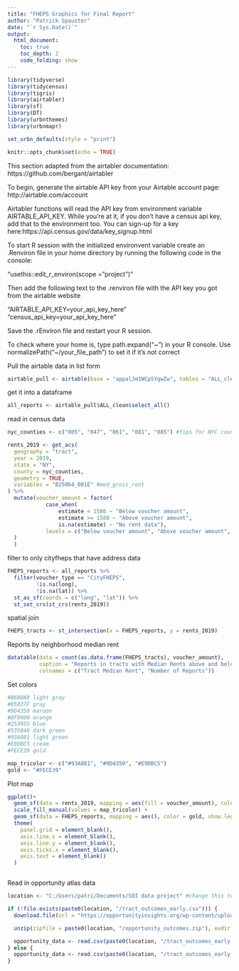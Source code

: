 ```yaml
---
title: "FHEPS Graphics for Final Report"
author: "Patrick Spauster"
date: "`r Sys.Date()`"
output:
  html_document:
    toc: true
    toc_depth: 2
    code_folding: show
---
```


```r
library(tidyverse)
library(tidycensus)
library(tigris)
library(airtabler)
library(sf)
library(DT)
library(urbnthemes)
library(urbnmapr)

set_urbn_defaults(style = "print")

knitr::opts_chunk$set(echo = TRUE)
```

This section adapted from the airtabler documentation: https://github.com/bergant/airtabler

To begin, generate the airtable API key from your Airtable account page: http://airtable.com/account

Airtabler functions will read the API key from environment variable AIRTABLE_API_KEY. While you're at it, if you don't have a census api key, add that to the environment too.  You can sign-up for a key here:https://api.census.gov/data/key_signup.html

To start R session with the initialized environvent variable create an .Renviron file in your home directory by running the following code in the console:

"usethis::edit_r_environ(scope = "project")"

Then add the following text to the .renviron file with the API key you got from the airtable website

"AIRTABLE_API_KEY=your_api_key_here"
"census_api_key=your_api_key_here"

Save the .rEnviron file and restart your R session.

To check where your home is, type path.expand("~") in your R console. Use normalizePath("~/your_file_path") to set it if it's not correct


Pull the airtable data in list form
```r
airtable_pull <- airtable(base = "appalJm1WCpSYqwZw", tables = "ALL_clean")

```
get it into a dataframe
```r
all_reports <- airtable_pull$ALL_clean$select_all()

```

read in census data
```r
nyc_counties <- c("005", "047", "061", "081", "085") #fips for NYC counties

rents_2019 <- get_acs(
  geography = "tract",
  year = 2019,
  state = "NY",
  county = nyc_counties,
  geometry = TRUE,
  variables = "B25064_001E" #med_gross_rent
) %>% 
  mutate(voucher_amount = factor(
            case_when(
                estimate < 1580 ~ "Below voucher amount",
                estimate >= 1580 ~ "Above voucher amount",
                is.na(estimate) ~ "No rent data"), 
            levels = c("Below voucher amount", "Above voucher amount", "No rent data")
  )
  )
```

filter to only cityfheps that have address data
```r
FHEPS_reports <- all_reports %>% 
  filter(voucher_type == "CityFHEPS",
         !is.na(long),
         !is.na(lat)) %>% 
  st_as_sf(coords = c("long", "lat")) %>% 
  st_set_crs(st_crs(rents_2019))

```


spatial join
```r

FHEPS_tracts <- st_intersection(x = FHEPS_reports, y = rents_2019)
```

Reports by neighborhood median rent
``` r
datatable(data = count(as.data.frame(FHEPS_tracts), voucher_amount),
          caption = "Reports in tracts with Median Rents above and below the FHEPS voucher amount",
          colnames = c("Tract Median Rent", "Number of Reports"))

```


Set colors
```r
#B6B0A9 light gray
#85837F gray
#9D4350 maroon
#DF9900 orange
#253955 blue
#535840 dark green
#93A081 light green
#E9DBC5 cream
#FECE39 gold

map_tricolor <- c("#93A081", "#9D4350", "#E9DBC5")
gold <- "#FECE39"

```

Plot map
```r

ggplot()+
  geom_sf(data = rents_2019, mapping = aes(fill = voucher_amount), color = NA)+
  scale_fill_manual(values = map_tricolor) +
  geom_sf(data = FHEPS_reports, mapping = aes(), color = gold, show.legend = TRUE)+
  theme(
    panel.grid = element_blank(),
    axis.line.x = element_blank(),
    axis.line.y = element_blank(),
    axis.ticks.x = element_blank(),
    axis.text = element_blank()
  )



```

Read in opportunity atlas data
```r

location <- "C:/Users/patri/Documents/SOI data project" #change this to put the file somewhere on your computer

if (!file.exists(paste0(location, "/tract_outcomes_early.csv"))) {
  download.file(url = "https://opportunityinsights.org/wp-content/uploads/2018/10/tract_outcomes.zip", paste0(location, "/opportunity_outcomes.zip"))

  unzip(zipfile = paste0(location, "/opportunity_outcomes.zip"), exdir = location)

  opportunity_data <- read.csv(paste0(location, "/tract_outcomes_early.csv"))
} else {
  opportunity_data <- read.csv(paste0(location, "/tract_outcomes_early.csv"))
}


```


